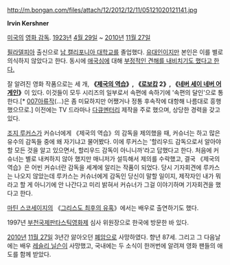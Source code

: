 http://m.bongan.com/files/attach/12/2012/12/11/05121020121141.jpg

'''Irvin Kershner'''

[[미국]]의 [[영화 감독]]. [[1923년]] [[4월 29일]] ~ [[2010년]] [[11월 27일]]

[[필라델피아]] 출신으로 [[남 캘리포니아 대학교]]를 졸업했다. [[유대인]]이지만 본인은 이를 별로 의식하지 않았다고 한다. 동시에 [[애국심]]에 대해 [[비뚤어진 애국심|부정적인 견해를 내비치기도 했다고 한다.]]

잘 알려진 영화 작품으로는 세 개, '''《[[제국의 역습]]》, 《[[로보캅]] 2》, 《[[네버 세이 네버 어게인]]》'''이 있다. 이것들이 모두 시리즈의 일부로서 속편에 속하기에 '속편의 달인'으로 통한다.[* [[007]]아류작(...)은 좀 미묘하지만 어쨌거나 정통 후속작에 대항해 나름대로 흥행했으므로.] 이전에는 TV 드라마나 [[다큐멘터리]] 제작을 주로 했으며, 상당한 경력을 갖고 있다.

[[조지 루커스]]가 커슈너에게 《제국의 역습》의 감독을 제의했을 때, 커슈너는 하고 많은 유수의 감독들 중에 왜 자기냐고 물어봤다. 이에 루커스는 '할리우드 감독으로서 알아야 할 모든 것을 알고 있으면서, 할리우드 감독이 아니니까'라고 답했다고 한다. 처음에 커슈너는 별로 내켜하지 않아 했지만 매니저가 설득해서 제의를 수락했고, 결국 《제국의 역습》은 어빈 커슈너란 감독을 세계에 알리는 작품이 되었다. 당시 기자회견에 루카스는 나오지 않았는데 루카스는 커슈너에게 감독인 당신이 말할 일이지, 제작자인 내가 뭐라고 할 게 아니기에 안 나간다고 미리 밝혀서 커슈너가 그걸 이야기하며 기자회견을 했다고 한다.

[[마틴 스코세이지]]의 《[[그리스도 최후의 유혹]]》에서는 배우로 출연하기도 했다.

1997년 [[부천국제판타스틱영화제]] 심사 위원장으로 한국에 방문한 바 있다.

[[2010년]] [[11월 27일]] 3년간 앓아오던 [[폐암]]으로 사망하였다. 향년 87세. 그리고 그 다음날에는 배우 [[레슬리 닐슨]]이 사망했고, 국내에는 두 소식이 한꺼번에 알려져 영화 팬들의 애도를 함께 받았다.
